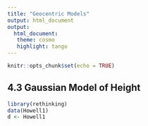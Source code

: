 ```yaml
---
title: "Geocentric Models"
output: html_document
output: 
  html_document:
   theme: cosmo
   highlight: tango
---
```


```r
knitr::opts_chunk$set(echo = TRUE)
```

## 4.3 Gaussian Model of Height

```r
library(rethinking) 
data(Howell1)
d <- Howell1
```

